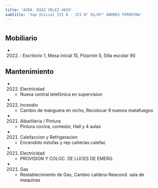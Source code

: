 ```yaml
---
title: 'AVDA. DIAZ VELEZ 4659'
subtitle: 'Sup Inicial III A - JII N° 01/07° ANDRES FERREYRA'
---
```


#


## Mobiliario

*  (2022) : Escritorio 1, Mesa inicial 15, Pizarrón 5, Silla escolar 90 





## Mantenimiento

*  (2022) Electricidad 
    + Nueva central telefónica en supervision

*  (2022) Incendio 
    + Cambio de manguera en nicho, Recolocar 9 nuevos matafuegos

*  (2021) Albañileria / Pintura 
    + Pintura cocina, comedor, Hall y 4 aulas

*  (2021) Calefaccion y Refrigeracion 
    + Encendido estufas y rep cañerías calefac

*  (2021) Electricidad 
    + PROVISION Y COLOC. DE LUCES DE EMERG.

*  (2021) Gas 
    + Restablecimiento de Gas, Cambio caldera-Reacond. sala de maquinas




